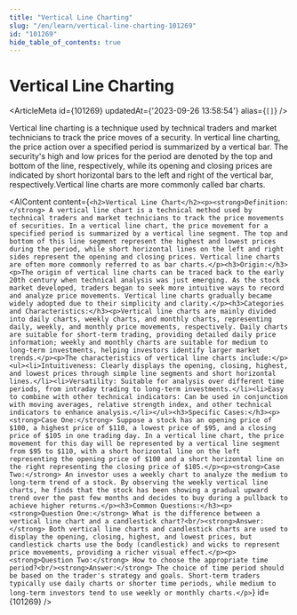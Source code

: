 ```yaml
---
title: "Vertical Line Charting"
slug: "/en/learn/vertical-line-charting-101269"
id: "101269"
hide_table_of_contents: true
---
```



# Vertical Line Charting

<ArticleMeta id={101269} updatedAt={'2023-09-26 13:58:54'} alias={`[]`} />
<div className='border-solid border-b border-t-0 my-4 border-[var(--ifm-color-gray-300)]' />

Vertical line charting is a technique used by technical traders and market technicians to track the price moves of a security. In vertical line charting, the price action over a specified period is summarized by a vertical bar. The security's high and low prices for the period are denoted by the top and bottom of the line, respectively, while its opening and closing prices are indicated by short horizontal bars to the left and right of the vertical bar, respectively.Vertical line charts are more commonly called bar charts.

<AIContent content={`<h2>Vertical Line Chart</h2><p><strong>Definition:</strong> A vertical line chart is a technical method used by technical traders and market technicians to track the price movements of securities. In a vertical line chart, the price movement for a specified period is summarized by a vertical line segment. The top and bottom of this line segment represent the highest and lowest prices during the period, while short horizontal lines on the left and right sides represent the opening and closing prices. Vertical line charts are often more commonly referred to as bar charts.</p><h3>Origin:</h3><p>The origin of vertical line charts can be traced back to the early 20th century when technical analysis was just emerging. As the stock market developed, traders began to seek more intuitive ways to record and analyze price movements. Vertical line charts gradually became widely adopted due to their simplicity and clarity.</p><h3>Categories and Characteristics:</h3><p>Vertical line charts are mainly divided into daily charts, weekly charts, and monthly charts, representing daily, weekly, and monthly price movements, respectively. Daily charts are suitable for short-term trading, providing detailed daily price information; weekly and monthly charts are suitable for medium to long-term investments, helping investors identify larger market trends.</p><p>The characteristics of vertical line charts include:</p><ul><li>Intuitiveness: Clearly displays the opening, closing, highest, and lowest prices through simple line segments and short horizontal lines.</li><li>Versatility: Suitable for analysis over different time periods, from intraday trading to long-term investments.</li><li>Easy to combine with other technical indicators: Can be used in conjunction with moving averages, relative strength index, and other technical indicators to enhance analysis.</li></ul><h3>Specific Cases:</h3><p><strong>Case One:</strong> Suppose a stock has an opening price of $100, a highest price of $110, a lowest price of $95, and a closing price of $105 in one trading day. In a vertical line chart, the price movement for this day will be represented by a vertical line segment from $95 to $110, with a short horizontal line on the left representing the opening price of $100 and a short horizontal line on the right representing the closing price of $105.</p><p><strong>Case Two:</strong> An investor uses a weekly chart to analyze the medium to long-term trend of a stock. By observing the weekly vertical line charts, he finds that the stock has been showing a gradual upward trend over the past few months and decides to buy during a pullback to achieve higher returns.</p><h3>Common Questions:</h3><p><strong>Question One:</strong> What is the difference between a vertical line chart and a candlestick chart?<br/><strong>Answer:</strong> Both vertical line charts and candlestick charts are used to display the opening, closing, highest, and lowest prices, but candlestick charts use the body (candlestick) and wicks to represent price movements, providing a richer visual effect.</p><p><strong>Question Two:</strong> How to choose the appropriate time period?<br/><strong>Answer:</strong> The choice of time period should be based on the trader's strategy and goals. Short-term traders typically use daily charts or shorter time periods, while medium to long-term investors tend to use weekly or monthly charts.</p>`} id={101269} />
